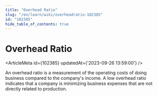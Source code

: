 ```yaml
---
title: "Overhead Ratio"
slug: "/en/learn/wiki/overheadratio-102385"
id: "102385"
hide_table_of_contents: true
---
```



# Overhead Ratio

<ArticleMeta id={102385} updatedAt={'2023-09-26 13:59:00'} />
<div className='border-solid border-b border-t-0 my-4 border-[var(--ifm-color-gray-300)]' />

An overhead ratio is a measurement of the operating costs of doing business compared to the company's income. A low overhead ratio indicates that a company is minimizing business expenses that are not directly related to production.
